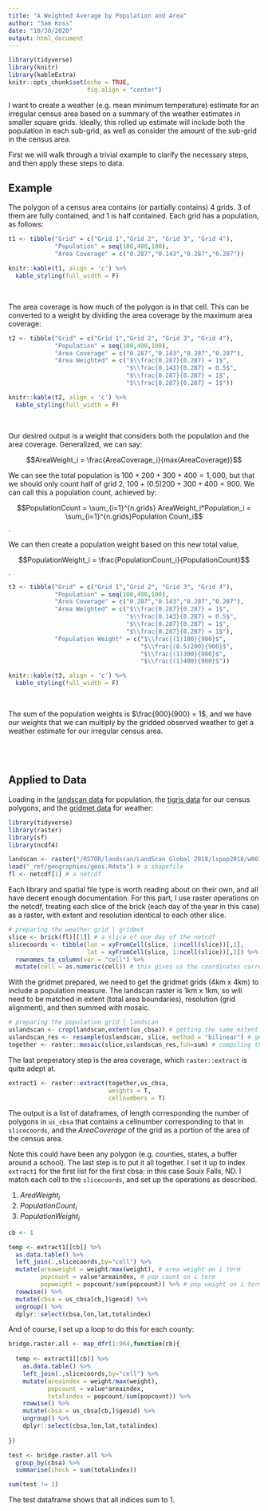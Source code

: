 ```yaml
---
title: "A Weighted Average by Population and Area"
author: "Sam Koss"
date: "10/30/2020"
output: html_document
---
```


```r
library(tidyverse)
library(knitr)
library(kableExtra)
knitr::opts_chunk$set(echo = TRUE,
                      fig.align = "center")
```

I want to create a weather (e.g. mean minimum temperature) estimate for an irregular census area based on a summary of the weather estimates in smaller square grids. Ideally, this rolled up estimate will include both the population in each sub-grid, as well as consider the amount of the sub-grid in the census area.

First we will walk through a trivial example to clarify the necessary steps, and then apply these steps to data.

## Example

The polygon of a census area contains (or partially contains) 4 grids. 3 of them are fully contained, and 1 is half contained. Each grid has a population, as follows: 

```r
t1 <- tibble("Grid" = c("Grid 1","Grid 2", "Grid 3", "Grid 4"),
             "Population" = seq(100,400,100),
             "Area Coverage" = c("0.287","0.143","0.287","0.287"))

knitr::kable(t1, align = 'c') %>% 
  kable_styling(full_width = F)
```

<br>

The area coverage is how much of the polygon is in that cell. This can be converted to a weight by dividing the area coverage by the maximum area coverage:

```r
t2 <- tibble("Grid" = c("Grid 1","Grid 2", "Grid 3", "Grid 4"),
             "Population" = seq(100,400,100),
             "Area Coverage" = c("0.287","0.143","0.287","0.287"),
             "Area Weighted" = c("$\\frac{0.287}{0.287} = 1$",
                                 "$\\frac{0.143}{0.287} = 0.5$",
                                 "$\\frac{0.287}{0.287} = 1$",
                                 "$\\frac{0.287}{0.287} = 1$"))

knitr::kable(t2, align = 'c') %>% 
  kable_styling(full_width = F)
```

<br>

Our desired output is a weight that considers both the population and the area coverage. Generalized, we can say:

$$AreaWeight_i = \frac{AreaCoverage_i}{max(AreaCoverage)}$$

We can see the total population is $100+200+300+400 = 1,000$, but that we should only count half of grid 2, $100+(0.5)200+300+400 = 900$. We can call this a population count, achieved by:

$$PopulationCount = \sum_{i=1}^{n.grids} AreaWeight_i*Population_i = \sum_{i=1}^{n.grids}Population Count_i$$. 

We can then create a population weight based on this new total value,

$$PopulationWeight_i = \frac{PopulationCount_i}{PopulationCount}$$.

```r
t3 <- tibble("Grid" = c("Grid 1","Grid 2", "Grid 3", "Grid 4"),
             "Population" = seq(100,400,100),
             "Area Coverage" = c("0.287","0.143","0.287","0.287"),
             "Area Weighted" = c("$\\frac{0.287}{0.287} = 1$",
                                 "$\\frac{0.143}{0.287} = 0.5$",
                                 "$\\frac{0.287}{0.287} = 1$",
                                 "$\\frac{0.287}{0.287} = 1$"),
             "Population Weight" = c("$\\frac{(1)100}{900}$",
                                     "$\\frac{(0.5)200}{900}$",
                                     "$\\frac{(1)300}{900}$",
                                     "$\\frac{(1)400}{900}$"))

knitr::kable(t3, align = 'c') %>% 
  kable_styling(full_width = F)
```

<br>

The sum of the population weights is $\frac{900}{900} = 1$, and we have our weights that we can multiply by the gridded observed weather to get a weather estimate for our irregular census area.

<br>
<br>

## Applied to Data

Loading in the [landscan data](https://landscan.ornl.gov/) for population, the [tigris data](https://catalog.data.gov/dataset/tiger-line-shapefile-2019-nation-u-s-current-metropolitan-statistical-area-micropolitan-statist) for our census polygons, and the [gridmet data](http://www.climatologylab.org/gridmet.html) for weather:

```r
library(tidyverse)
library(raster)
library(sf)
library(ncdf4)

landscan <- raster("/RSTOR/landscan/LandScan Global 2018/lspop2018/w001001.adf") # a raster
load("_ref/geographies/geos.Rdata") # a shapefile
fl <- netcdf[1] # a netcdf
```

Each library and spatial file type is worth reading about on their own, and all have decent enough documentation. For this part, I use raster operations on the netcdf, treating each slice of the brick (each day of the year in this case) as a raster, with extent and resolution identical to each other slice.

```r
# preparing the weather grid | gridmet
slice <- brick(fl)[[1]] # a slice of one day of the netcdf
slicecoords <- tibble(lon = xyFromCell(slice, 1:ncell(slice))[,1],
                      lat = xyFromCell(slice, 1:ncell(slice))[,2]) %>%
  rownames_to_column(var = "cell") %>% 
  mutate(cell = as.numeric(cell)) # this gives us the coordinates corresponding to each gridmet cell, as well as a number
```

With the gridmet prepared, we need to get the gridmet grids (4km x 4km) to include a population measure. The landscan raster is 1km x 1km, so will need to be matched in extent (total area boundaries), resolution (grid alignment), and then summed with mosaic.

```r
# preparing the population grid | landscan
uslandscan <- crop(landscan,extent(us_cbsa)) # getting the same extent
uslandscan_res <- resample(uslandscan, slice, method = "bilinear") # getting the same resolution
together <- raster::mosaic(slice,uslandscan_res,fun=sum) # compiling the population into the same grid size 
```

The last preperatory step is the area coverage, which `raster::extract` is quite adept at. 

```r
extract1 <- raster::extract(together,us_cbsa,
                            weights = T,  
                            cellnumbers = T)
```

The output is a list of dataframes, of length corresponding the number of polygons in `us_cbsa` that contains a cellnumber corresponding to that in `slicecoords`, and the $AreaCoverage$ of the grid as a portion of the area of the census area.

Note this could have been any polygon (e.g. counties, states, a buffer around a school). The last step is to put it all together. I set it up to index `extract1` for the first list for the first cbsa: in this case Souix Falls, ND. I match each cell to the `slicecoords`, and set up the operations as described. 

1. $Area Weight_i$
2. $Population Count_i$
3. $Population Weight_i$

```r
cb <- 1

temp <- extract1[[cb]] %>% 
  as.data.table() %>% 
  left_join(.,slicecoords,by="cell") %>% 
  mutate(areaweight = weight/max(weight), # area weight on i term
         popcount = value*areaindex, # pop count on i term
         popweight = popcount/sum(popcount)) %>% # pop weight on i term
  rowwise() %>% 
  mutate(cbsa = us_cbsa[cb,]$geoid) %>% 
  ungroup() %>% 
  dplyr::select(cbsa,lon,lat,totalindex)
```

And of course, I set up a loop to do this for each county:

```r
bridge.raster.all <- map_dfr(1:964,function(cb){
  
  temp <- extract1[[cb]] %>% 
    as.data.table() %>% 
    left_join(.,slicecoords,by="cell") %>% 
    mutate(areaindex = weight/max(weight),
           popcount = value*areaindex,
           totalindex = popcount/sum(popcount)) %>% 
    rowwise() %>% 
    mutate(cbsa = us_cbsa[cb,]$geoid) %>% 
    ungroup() %>% 
    dplyr::select(cbsa,lon,lat,totalindex)
  
})

test <- bridge.raster.all %>% 
  group_by(cbsa) %>% 
  summarise(check = sum(totalindex))

sum(test != 1)
```

The test dataframe shows that all indices sum to 1.


